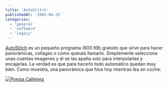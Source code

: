 ```yaml
---
title: 'AutoStitch'
publishedAt: '2005-04-25'
categories:
  - 'general'
  - 'software'
  - 'legacy'
---
```


[AutoStitch](http://www.cs.ubc.ca/~mbrown/autostitch/autostitch.html) es un pequeño programa (600 KB) gratuito que sirve para hacer panorámicas, collages o como querais llamarlo. Simplemente selecciona unas cuantas imagenes y él se las apaña solo para interpolarlas y encajarlas. La verdad es que para hacerlo todo automático quedan muy bien. Como muestra, una panorámica que hice hoy mientras iba en coche:

[![Poesia Callejera](http://photos8.flickr.com/10887000_154d8bb2c8_m.jpg)](http://www.flickr.com/photos/ryck/10887000/)
